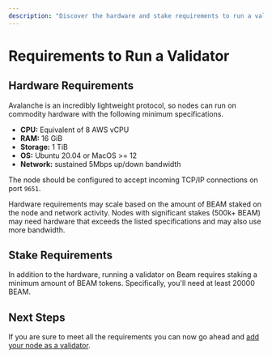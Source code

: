 ```yaml
---
description: "Discover the hardware and stake requirements to run a validator node on the Avalanche Beam Network."
---
```



# Requirements to Run a Validator

## Hardware Requirements

Avalanche is an incredibly lightweight protocol, so nodes can run on commodity hardware with the following minimum specifications.

- **CPU:** Equivalent of 8 AWS vCPU
- **RAM:** 16 GiB
- **Storage:** 1 TiB
- **OS:** Ubuntu 20.04 or MacOS >= 12
- **Network:** sustained 5Mbps up/down bandwidth

The node should be configured to accept incoming TCP/IP connections on port `9651`.

<Callout type="info">
  Hardware requirements may scale based on the amount of BEAM staked on the node
  and network activity. Nodes with significant stakes (500k+ BEAM) may need
  hardware that exceeds the listed specifications and may also use more
  bandwidth.
</Callout>

## Stake Requirements

In addition to the hardware, running a validator on Beam requires staking a minimum amount of BEAM tokens. Specifically, you'll need at least 20000 BEAM.

## Next Steps

If you are sure to meet all the requirements you can now go ahead and [add your node as a validator](/chain/nodes/validator).
